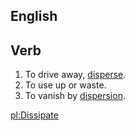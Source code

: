 == English ==

== Verb ==

# To drive away, [[disperse]].
# To use up or waste.
# To vanish by [[dispersion]].

[[pl:Dissipate]]